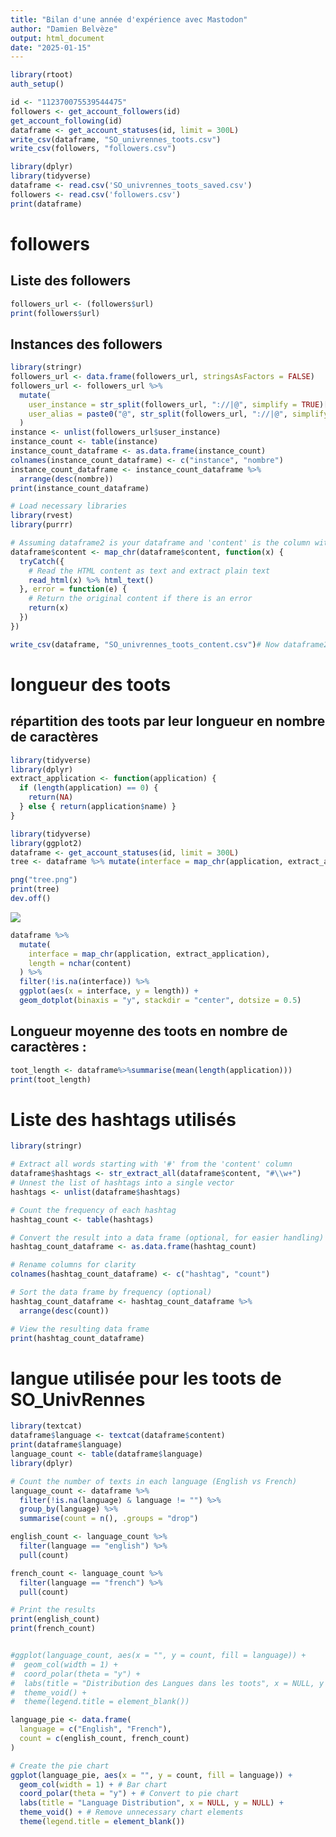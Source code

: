 ```yaml
---
title: "Bilan d'une année d'expérience avec Mastodon"
author: "Damien Belvèze" 
output: html_document
date: "2025-01-15"
---
```



```r
library(rtoot)
auth_setup()
```

```r
id <- "112370075539544475"
followers <- get_account_followers(id)
get_account_following(id)
dataframe <- get_account_statuses(id, limit = 300L)
write_csv(dataframe, "SO_univrennes_toots.csv")
write_csv(followers, "followers.csv")
```



```r
library(dplyr)
library(tidyverse)
dataframe <- read.csv('SO_univrennes_toots_saved.csv')
followers <- read.csv('followers.csv')
print(dataframe)
```

# followers

## Liste des followers

```r
followers_url <- (followers$url)
print(followers$url)

```

## Instances des followers

```r
library(stringr)
followers_url <- data.frame(followers_url, stringsAsFactors = FALSE)
followers_url <- followers_url %>%
  mutate(
    user_instance = str_split(followers_url, "://|@", simplify = TRUE)[, 2], # Second part (domain)
    user_alias = paste0("@", str_split(followers_url, "://|@", simplify = TRUE)[, 3]) # Third part (alias)
  )
instance <- unlist(followers_url$user_instance)
instance_count <- table(instance)
instance_count_dataframe <- as.data.frame(instance_count)
colnames(instance_count_dataframe) <- c("instance", "nombre")
instance_count_dataframe <- instance_count_dataframe %>%
  arrange(desc(nombre))
print(instance_count_dataframe)

```



```r
# Load necessary libraries
library(rvest)
library(purrr)

# Assuming dataframe2 is your dataframe and 'content' is the column with HTML text
dataframe$content <- map_chr(dataframe$content, function(x) {
  tryCatch({
    # Read the HTML content as text and extract plain text
    read_html(x) %>% html_text()
  }, error = function(e) {
    # Return the original content if there is an error
    return(x)
  })
})

write_csv(dataframe, "SO_univrennes_toots_content.csv")# Now dataframe2$content will have the text without HTML tags
```

# longueur des toots

## répartition des toots par leur longueur en nombre de caractères

```r
library(tidyverse)
library(dplyr)
extract_application <- function(application) {
  if (length(application) == 0) { 
    return(NA) 
  } else { return(application$name) }
}
```


```r
library(tidyverse)
library(ggplot2)
dataframe <- get_account_statuses(id, limit = 300L) 
tree <- dataframe %>% mutate(interface = map_chr(application, extract_application), length = nchar(content)) %>% filter(!is.na(interface)) %>% ggplot(aes(x = interface, y = length)) + geom_dotplot(binaxis = "y", stackdir = "center", dotsize = 0.5)

png("tree.png")
print(tree)
dev.off()
```

![](tree.png)

```r
dataframe %>%
  mutate(
    interface = map_chr(application, extract_application),
    length = nchar(content)
  ) %>%
  filter(!is.na(interface)) %>%
  ggplot(aes(x = interface, y = length)) +
  geom_dotplot(binaxis = "y", stackdir = "center", dotsize = 0.5)
```


## Longueur moyenne des toots en nombre de caractères : 

```r
toot_length <- dataframe%>%summarise(mean(length(application)))
print(toot_length)
```


# Liste des hashtags utilisés 

```r
library(stringr)

# Extract all words starting with '#' from the 'content' column
dataframe$hashtags <- str_extract_all(dataframe$content, "#\\w+")
# Unnest the list of hashtags into a single vector
hashtags <- unlist(dataframe$hashtags)

# Count the frequency of each hashtag
hashtag_count <- table(hashtags)

# Convert the result into a data frame (optional, for easier handling)
hashtag_count_dataframe <- as.data.frame(hashtag_count)

# Rename columns for clarity
colnames(hashtag_count_dataframe) <- c("hashtag", "count")

# Sort the data frame by frequency (optional)
hashtag_count_dataframe <- hashtag_count_dataframe %>%
  arrange(desc(count))

# View the resulting data frame
print(hashtag_count_dataframe)
```

# langue utilisée pour les toots de SO_UnivRennes

```r
library(textcat)
dataframe$language <- textcat(dataframe$content)
print(dataframe$language)
language_count <- table(dataframe$language)
library(dplyr)

# Count the number of texts in each language (English vs French)
language_count <- dataframe %>%
  filter(!is.na(language) & language != "") %>%
  group_by(language) %>%
  summarise(count = n(), .groups = "drop")

english_count <- language_count %>%
  filter(language == "english") %>%
  pull(count)

french_count <- language_count %>%
  filter(language == "french") %>%
  pull(count)

# Print the results
print(english_count)
print(french_count)


#ggplot(language_count, aes(x = "", y = count, fill = language)) +
#  geom_col(width = 1) +
#  coord_polar(theta = "y") +
#  labs(title = "Distribution des Langues dans les toots", x = NULL, y = NULL) +
#  theme_void() +
#  theme(legend.title = element_blank())
```
```r

language_pie <- data.frame(
  language = c("English", "French"),
  count = c(english_count, french_count)
)

# Create the pie chart
ggplot(language_pie, aes(x = "", y = count, fill = language)) +
  geom_col(width = 1) + # Bar chart
  coord_polar(theta = "y") + # Convert to pie chart
  labs(title = "Language Distribution", x = NULL, y = NULL) +
  theme_void() + # Remove unnecessary chart elements
  theme(legend.title = element_blank())
```
